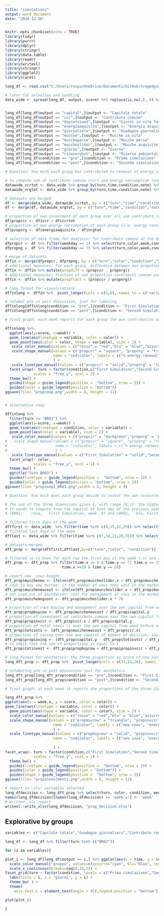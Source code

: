 ```yaml
---
title: "simulations"
output: word_document
date: "2024-12-16"
---
```


```r
knitr::opts_chunk$set(echo = TRUE)
library(tidyr)
library(purrr)
library(dplyr)
library(stringr)
library(data.table)
library(readr)
library(writexl)
library(stringr)
library(ggplot2)
library(caret)

long_df <- read.csv("C:/Users/rocpa/OneDrive/Documenti/GitHub/tragedynatural/data_analysis/df_simulations.csv",sep=",")

# later for selection and handling
data_wide <- spread(long_df, output, score) %>% replace(is.na(.), 0) %>% filter(turn %in% c("BR01","BR02","BR03","BR04","BR05")) %>% filter(color != 0) %>% filter(time %in% c(0,1,7,8,14,15,21,22,28,29,35))


long_df[long_df$output == "capital",]$output <- "Capitale totale"
long_df[long_df$output == "ccr",]$output <- "Contributo comune"
long_df[long_df$output == "daysurvived",]$output <- "Giorni in vita farmers"
long_df[long_df$output == "energiaaquisita",]$output <- "Energia acquisita"
long_df[long_df$output == "giornaliero",]$output <- "Guadagno giornaliero"
long_df[long_df$output == "mucche",]$output <- "Mucche in vita"
long_df[long_df$output == "muccheperse",]$output <- "Mucche perse"
long_df[long_df$output == "muccheslider",]$output <- "Mucche acquisite"
long_df[long_df$output == "giorno",]$output <- "Giorno"
long_df[long_df$output == "risenergtot",]$output <- "Risorse ambientali"
long_df[long_df$condition == "pre",]$condition <- "Prima simulazione"
long_df[long_df$condition == "post",]$condition <- "Seconda simulazione"

```

```r

# Question: how much each group has contributed to renewal of energy consumed together with the others, compared to how much it consumed shared energy resources? And how it differs before and after discussion, and for each turn?

# to compute sum of contributo comune (ccr) and energy consumption (energiaacquisita: energy taken by cows of farmers), grouped by turn, each time step and condition (pre vs post discussion)
datawide_ccrtot <- data_wide %>% group_by(turn,time,condition,note) %>% summarise(ccrtot = sum(ccr))
datawide_nrgtot <- data_wide %>% group_by(turn,time,condition,note) %>% summarise(nrgtot = sum(energiaaquisita))

# datasets are merged
df <- merge(data_wide, datawide_ccrtot, by = c("turn","time","condition","note"))
df <- merge(df, datawide_nrgtot, by = c("turn","time","condition","note"))

# proportion of own investment of each group over all sum contributo comune
df$propccr <- df$ccr / df$ccrtot
# proportion of own energy consumption of each group (i.e. energy consumed by all cows of each group) all over energy consumed
df$propnrg <- df$energiaaquisita / df$nrgtot

# selection of data frame for analysis: for contributo comune at the day 1 of the week (when they make the decision), for energy consumption at day 7 of the week (it reports the total amount of collected energy consumed during that week)
dfpropcr <- df %>% filter(weekday == 1) %>% select(turn,color,week,condition, propccr)
dfpropng <- df %>% filter(weekday == 7) %>% select(turn,color,week,condition, propnrg)

# merge of datasets
dffin <- merge(dfpropcr, dfpropng, by = c("turn","color","condition","week")) %>% replace(is.na(.), 0)
# additional measures: for each group, difference between own propotion contributo comune over all contributo comune and own proportion energy consumption over all energy consumption
dffin <- dffin %>% mutate(propdiff = (propccr - propnrg))
# additional measures: fraction of own proportion contributo comune over own fraction energy consumption. An index 4 means the group contributed 4 times more on all contributo comune than how much it contributed to energy consumption
dffin <- dffin %>% mutate(propfract = (propccr / propnrg))

# long format for visualizations
dffinlong <- dffin %>%  pivot_longer(cols = c(5,6), names_to = c("variable"), values_to = "score") 

# relabel pre vs post discussion, just for labeling
dffinlong[dffinlong$condition == "pre",]$condition <- "First Simulation"
dffinlong[dffinlong$condition == "post",]$condition <- "Second Simulation"

# final graph: each week reports for each group the own contribution over contributo comune (energy renewal) and energy consumed. Faceted also by turns and pre vs post dicussion (First Simulation, Second Simulation) as a measure of change

dffinlong %>% 
  ggplot(aes(y=score, x=week)) + 
  geom_line(aes(linetype = variable, color = color)) + 
  geom_point(aes(color = color, shape = variable), size = 2) +
   scale_color_manual(values = c("rosso" = "red","blu" = "blue","azzurro" = "cyan","giallo" = "orange","rosa" = "pink"), name = "group") + 
   scale_shape_manual(values = c("propccr" = "square", "propnrg" = "triangle"),
                      name = "indicator", labels = c("% energy renewal", "% energy consumption")
                      ) + 
   scale_linetype_manual(values = c("propccr" = "solid","propnrg" = "longdash"),guide = "none") +
  facet_wrap(~ turn + factor(condition,c("First Simulation","Second Simulation")),
             scales = "free_y", ncol = 2) + 
  theme_bw() +
  guides(shape = guide_legend(position =  "bottom", nrow = 2)) + 
  guides(color = guide_legend(position = "bottom"))
ggsave(file= "propcoop.png",width = 8, height = 11)


# alternative coop

dffinlong %>% 
  filter(turn == "BR03") %>%
  ggplot(aes(y=score, x=week)) + 
  geom_line(aes(linetype = condition, color = variable)) + 
  geom_point(aes(color = variable), size = 2) +
   scale_color_manual(values = c("propccr" = "darkgreen","propnrg" = "purple"), name = "indicator", labels = c("% energy renewal", "% energy consumption")) + 
#   scale_shape_manual(values = c("propccr" = "square", "propnrg" = "triangle"),
#                      name = "indicator", labels = c("% energy renewal", "% energy consumption")
#                      ) + 
   scale_linetype_manual(values = c("First Simulation" = "solid","Second Simulation" = "longdash"), name = "Simulation") +
  facet_wrap(~ color,
             scales = "free_y", ncol = 1) + 
  theme_bw() +
  ggtitle("Turn BR03") + 
  guides(linetype = guide_legend(position =  "bottom", nrow = 2)) + 
  guides(color = guide_legend(position = "bottom", nrow = 2))
ggsave(file= "propcoop2_BR03.png",width = 6, height = 9)
```


```r

# Question: how much does each group decide to invest the own resources into competitive behavior (invest in the own cows), cooperative behavior (invest in contributo comune) or saving the own resources? And how does this differ befor and after the discussion?

# The sum of the three dimensions gives 1, with range [0,1]: the higher the proportion, the more the group decided to invest in that behavior compared to others.
# It needs to compute from the capital of last day of the previous week (capital accumulated during the week) and measures of the first day (out of the decision when stopped)
# (BR01,	rosa,	First Simulation, week	4) and (BR02,	blu, First Simulation, week	2) are below 0. This because combining contributo comune and competitive behavior they spent more than they could potentially afford. The first group indeed died not paying their debt, the second group covered it up in the next days

# filtered first days of the week
dftfirst <- data_wide  %>% filter(time %in% c(8,15,22,29)) %>% select(turn,color, condition, time,week,weekday, mucche, muccheslider, muccheperse, capital, ccr)
# filtered last days of the week
dftlast <- data_wide %>% filter(time %in% c(7,14,21,28,35)) %>% select(turn,color, condition, time,week,weekday, mucche, muccheslider, muccheperse, capital, ccr)

# datasets merged
dft_prop <- merge(dftfirst,dftlast,by=c("turn","color", "condition"))

# filtered so to have for each row the first day of the week (.x) and the last day of the previous week (.y)
dft_prop <- dft_prop %>% filter(time.x == 8 & time.y == 7| time.x == 15 & time.y == 14 | time.x == 22 & time.y == 21|
                          time.x ==29 & time.y == 28)

# report new  cows bought.
dft_prop$mucchenew <- ifelse(dft_prop$muccheslider.x > dft_prop$mucche.y, dft_prop$muccheslider.x - dft_prop$mucche.y,dft_prop$muccheslider.x)
# cost to buy new mucche: if the number of cows they want in the market (muccheslider.x) is higher than the actual number of cows survived from the week before (mucche.y), then the difference is taken as number of new mucche (equal to mucchenew) and multiplied by costs of buying a new cow (10 Euros). If the number of cows wanted is lower than the actual number of cows survived, then there is no cost associated
dft_prop$mucchenewcost <- ifelse(dft_prop$muccheslider.x > dft_prop$mucche.y, ((dft_prop$muccheslider.x - dft_prop$mucche.y) * 10),0)
# not used,out of boundaries: cost for management of cows in the market: the number of cows wanted time 70 Euros costs for each week, not used
dft_prop$mucchemngcost <- dft_prop$muccheslider.x * 70

# proportion of cows buying and management over the own capital from week before (capital.y) at the moment of decision
dft_prop$propbuycow <- dft_prop$mucchenewcost / dft_prop$capital.y
# proportion of investment on contributo comune over the own capital from week before (capital.y) at the moment of decision
dft_prop$propinvccr <- dft_prop$ccr.x / dft_prop$capital.y 
# proportion of total costs () over the own capital from week before at the moment of decision
dft_prop$totcosts <- (dft_prop$mucchenewcost + dft_prop$ccr.x)
# proportion of saving over the own capital at moment of decision: saving is computed as difference between available capital from the week before (capital.y) and total costs
dft_prop$propsaving <- (dft_prop$capital.y - dft_prop$totcosts) / dft_prop$capital.y
# to check that the sum of proportions is equal to 1
dft_prop$totinvest <- dft_prop$propbuycow + dft_prop$propinvccr + dft_prop$propsaving

# long format for aesthetics: the three proportion as score of one variable
long_dft_prop <- dft_prop %>%  pivot_longer(cols = c(23,24,26), names_to = c("variable"), values_to = "score")  %>% replace(is.na(.), 0)

# relabeling pre vs post discussion just for aesthetics
long_dft_prop[long_dft_prop$condition == "pre",]$condition <- "First Simulation"
long_dft_prop[long_dft_prop$condition == "post",]$condition <- "Second Simulation"

# final graph: at each week it reports the proportions of the three dimensions for each group. Faceted by First Simulation vs Second Simulation and turn

long_dft_prop %>% 
ggplot(aes(x = week.x, y = score, color = color)) + 
geom_line(aes(linetype = variable, color = color)) +
  geom_point(aes(shape = variable, color = color), size = 2) +
  scale_color_manual(values = c("rosso" = "red","blu" = "blue","azzurro" = "cyan","giallo" = "orange","rosa" = "pink"), name = "group") + 
  scale_shape_manual(values = c("propbuycow" = "triangle", "propinvccr" = "square", "propsaving" = "circle"),
                      name = "indicator", labels = c("new cows", "energy renewal","saving")
                      ) + 
  scale_linetype_manual(values = c("propbuycow" = "solid", "propinvccr" = "dotted", "propsaving" = "dashed"),
                      name = "indicator", labels = c("new cows", "energy renewal","saving")
                      
                      ) + 
facet_wrap(~ turn + factor(condition,c("First Simulation","Second Simulation")),
             scales = "free_y", ncol = 2) + 
  theme_bw() +
  guides(linetype = guide_legend(position =  "bottom", nrow = 2)) + 
  guides(color = guide_legend(position = "bottom")) +
  guides(shape = guide_legend(position =  "bottom", nrow = 2))
ggsave(file= "propinvestments.png",width = 8, height = 11)

# report in .xls: variables selected
long_dfdecision <- long_dft_prop %>% select(turn, color, condition, week.x, totinvest, variable, score)
names(long_dfdecision)[names(long_dfdecision) == 'week.x'] <- 'week'
# written .xls report
writexl::write_xlsx(long_dfdecision, "prop_decision.xlsx")

```


## Explorative by groups


```r

variables <- c("Capitale totale","Guadagno giornaliero","Contributo comune","Mucche acquisite", "Mucche in vita","Mucche perse","Energia acquisita","Risorse ambientali","Giorni in vita farmers","Giorno")

long_df <- long_df %>% filter(turn %in% c("BR02"))

for (i in variables){

plot_i <- long_df[long_df$output == i,] %>% ggplot(aes(x = time, y = score)) + geom_line(aes(color = color)) +
  scale_color_manual("gruppo", values=c(azzurro="cyan", blu="blue", rosso = "red",giallo = "yellow",rosa = "pink")) +
  scale_x_continuous(breaks=seq(0,35,7)) +
facet_grid(turn ~ factor(condition, levels = c("Prima simulazione","Seconda simulazione")), scales = "free_y") +
  labs(title = i, x = "giorni", y = i) +
  theme_bw( ) +
  theme(
    axis.text.x = element_text(angle = 45),legend.position = "bottom")

plot(plot_i)

}
```


<!-- ```{r read_data, echo=FALSE, fig.width=9, fig.height=7} -->

<!-- variables <- c("Contributo comune","Mucche acquisite","Capitale totale", -->
<!--          "Mucche perse","Energia acquisita") -->

<!-- long_df <- long_df %>% filter(turn %in% c("GE03","GE04","BR01","BR02","BR03") & condition == "Prima simulazione" & time >= 8) -->


<!-- plot_i <- long_df %>%  filter(output %in% variables) %>% ggplot(aes(x = time, y = score)) + geom_line(aes(color = color)) + -->
<!--   scale_color_manual("gruppo", values=c(azzurro="cyan", blu="blue", rosso = "red",giallo = "yellow",rosa = "pink")) + -->
<!--   scale_x_continuous(breaks=seq(8,36,7)) + -->
<!-- facet_wrap(turn ~ factor(output,levels = c("Contributo comune","Mucche acquisite","Capitale totale", "Mucche perse","Energia acquisita")) , scales = "free_y", ncol = 5) + -->
<!--   ggtitle(long_df$condition) + -->
<!--   labs(x = "giorni", y = "") + -->
<!--   theme_bw( ) + -->
<!--   theme(axis.text.x = element_text(angle = 45),legend.position = "bottom") -->

<!-- plot(plot_i) -->


<!-- ``` -->
